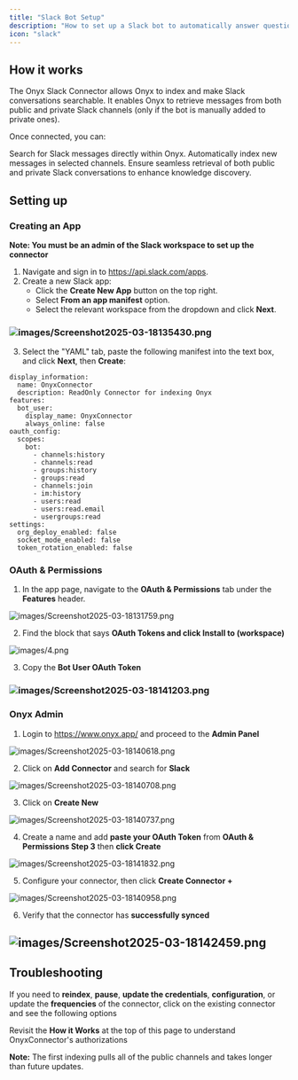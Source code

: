 ```yaml
---
title: "Slack Bot Setup"
description: "How to set up a Slack bot to automatically answer questions"
icon: "slack"
---
```


## How it works

The Onyx Slack Connector allows Onyx to index and make Slack conversations searchable. It enables Onyx to retrieve messages from both public and private Slack channels (only if the bot is manually added to private ones).

Once connected, you can:

Search for Slack messages directly within Onyx.
Automatically index new messages in selected channels.
Ensure seamless retrieval of both public and private Slack conversations to enhance knowledge discovery.

## Setting up

### Creating an App

**Note: You must be an admin of the Slack workspace to set up the connector**

1. Navigate and sign in to https://api.slack.com/apps.
2. Create a new Slack app:
   - Click the **Create New App** button on the top right.
   - Select **From an app manifest** option.
   - Select the relevant workspace from the dropdown and click **Next**.

### ![images/Screenshot2025-03-18135430.png](/images/Screenshot2025-03-18135430.png)

3. Select the "YAML" tab, paste the following manifest into the text box, and click **Next**, then **Create**:
```
display_information:
  name: OnyxConnector
  description: ReadOnly Connector for indexing Onyx
features:
  bot_user:
    display_name: OnyxConnector
    always_online: false
oauth_config:
  scopes:
    bot:
      - channels:history
      - channels:read
      - groups:history
      - groups:read
      - channels:join
      - im:history
      - users:read
      - users:read.email
      - usergroups:read
settings:
  org_deploy_enabled: false
  socket_mode_enabled: false
  token_rotation_enabled: false
```

### OAuth & Permissions

1. In the app page, navigate to the **OAuth & Permissions** tab under the **Features** header.

![images/Screenshot2025-03-18131759.png](/images/Screenshot2025-03-18131759.png)

2. Find the block that says **OAuth Tokens and click Install to (workspace)**

![images/4.png](/images/4.png)

3. Copy the **Bot User OAuth Token**

### ![images/Screenshot2025-03-18141203.png](/images/Screenshot2025-03-18141203.png)

### Onyx Admin

1. Login to https://www.onyx.app/ and proceed to the **Admin Panel**

![images/Screenshot2025-03-18140618.png](/images/Screenshot2025-03-18140618.png)

2. Click on **Add Connector** and search for **Slack**

![images/Screenshot2025-03-18140708.png](/images/Screenshot2025-03-18140708.png)

3. Click on **Create New**

![images/Screenshot2025-03-18140737.png](/images/Screenshot2025-03-18140737.png)

4. Create a name and add **paste your OAuth Token** from **OAuth & Permissions Step 3** then **click Create**

![images/Screenshot2025-03-18141832.png](/images/Screenshot2025-03-18141832.png)

5. Configure your connector, then click **Create Connector +**

![images/Screenshot2025-03-18140958.png](/images/Screenshot2025-03-18140958.png)


6. Verify that the connector has **successfully synced**

## ![images/Screenshot2025-03-18142459.png](/images/Screenshot2025-03-18142459.png)

## Troubleshooting

If you need to **reindex**, **pause**, **update the credentials**, **configuration**, or update the **frequencies** of the connector, click on the existing connector and see the following options


Revisit the **How it Works** at the top of this page to understand OnyxConnector's authorizations

**Note:** The first indexing pulls all of the public channels and takes longer than future updates.